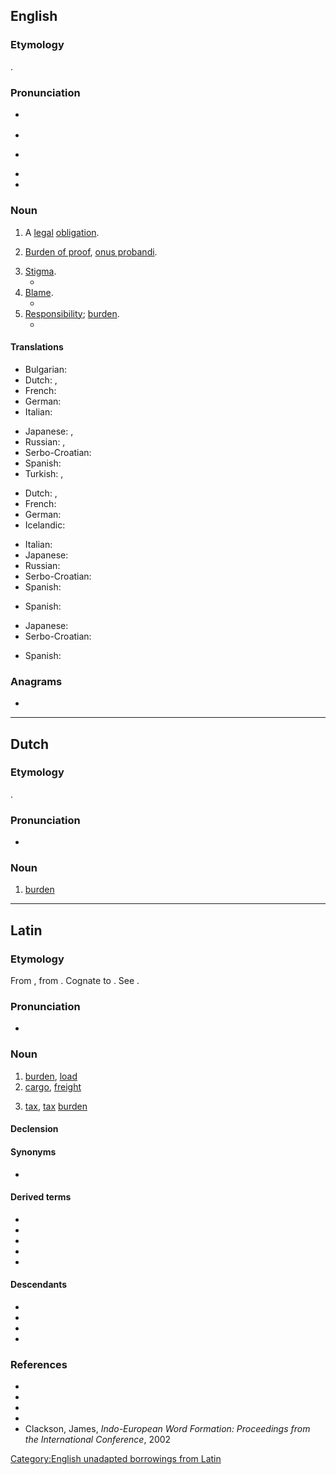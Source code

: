 {{also|ónus|ônus}}
==English==

===Etymology===
{{root|en|ine-pro|*h₃enh₂-}}
{{lbor|en|la|onus|t=burden}}.

===Pronunciation===
* {{a|RP}} {{IPA|en|/ˈəʊnəs/}}
* {{audio|en|LL-Q1860 (eng)-Vealhurl-onus.wav|Audio (UK)}}
* {{a|US}} {{IPA|en|/ˈoʊnəs/}}
* {{audio|en|En-us-onus.oga|Audio (US)}}
* {{rhymes|en|əʊnəs|s=2}}

===Noun===
{{en-noun|~|es|onera}}

# A [[legal]] [[obligation]].
#: {{ux|en|The '''onus''' is on the landlord to make sure the walls are protected from mildew.}}
# {{lb|en|uncountable}} [[burden of proof|Burden of proof]], [[onus probandi]].
#: {{ux|en|The '''onus''' is on those who disagree with my proposal to explain why.}}
# [[stigma|Stigma]].
#* {{quote-book|en|title=Godiva's Ride: Women of Letters in England, 1830-1880|page=19|author=Dorothy Mermin|year=1993|passage=Geraldine evades the '''onus''' of ambition by subordinating it to the service of her family, and escapes the '''onus''' of sexuality by bodily mutilation}}
# [[blame|Blame]].
#* {{quote-book|en|title=Shattered Peace: The Origins of the Cold War and the National Security State|page=6|author=Daniel Yergin|year=1977|passage=... what might be called "'''onus'''-shifting" — each side trying to make a record and place blame on the other for the division of Europe and the Cold War itself.}}
# [[responsibility|Responsibility]]; [[burden]].
#* {{quote-book|en|title=The Beatles Anthology|page=174|author=Beatles|coauthors=Brian Roylance, Paul McCartney, John Lennon, George Harrison, Ringo Starr|year=2000|passage=The '''onus''' isn't on us to produce something great every time. The '''onus''' is on the public to decide whether they like it or not.}}

====Translations====
{{trans-top|legal obligation}}
* Bulgarian: {{t+|bg|задължение|n}}
* Dutch: {{t+|nl|last|m}}, {{t+|nl|plicht|f}}
* French: {{t+|fr|responsabilité|f}}
* German: {{t+|de|Pflicht|f}}
* Italian: {{t+|it|onere}}
{{trans-mid}}
* Japanese: {{t+|ja|義務|tr=gimu}}, {{t+|ja|責任|tr=sekinin}}
* Russian: {{t|ru|правовое обязательство|n}}, {{t+|ru|обязательство|n}}
* Serbo-Croatian: {{t+|sh|obaveza}}
* Spanish: {{t+|es|obligación|f}}
* Turkish: {{t+|tr|sorumluluk}}, {{t+|tr|yük}}
{{trans-bottom}}

{{trans-top|burden of proof}}
* Dutch: {{t+|nl|last|m}}, {{t+|nl|bewijslast|m}}
* French: {{t|fr|charge de la preuve|f}}
* German: {{t+|de|Beweislast|f}}
* Icelandic: {{t|is|sönnunarbyrði|f}}
{{trans-mid}}
* Italian: {{t|it|onere della prova}}
* Japanese: {{t+|ja|責任|tr=sekinin}}
* Russian: {{t|ru|бремя доказательства|n}}
* Serbo-Croatian: {{t|sh|teret dokaza|m}}
* Spanish: {{t|es|carga de la prueba|f}}
{{trans-bottom}}

{{trans-top|stigma}}
* Spanish: {{t+|es|estigma}}
{{trans-mid}}
{{trans-bottom}}

{{trans-top|blame}}
* Japanese: {{t+|ja|責任|tr=sekinin}}
* Serbo-Croatian: {{t+|sh|breme|n}}
{{trans-mid}}
* Spanish: {{t+|es|culpa}}
{{trans-bottom}}

===Anagrams===
* {{anagrams|en|a=nosu|Onsu|Osun|Suon|UNOS|Unos|nous|ouns}}

[[Category:English unadapted borrowings from Latin]]

----

==Dutch==

===Etymology===
{{lbor|nl|la|onus|t=burden}}.

===Pronunciation===
* {{audio|nl|Nl-onus.ogg|Audio}}

===Noun===
{{nl-noun|m|-en|pl2=oni|onusje}}

# [[burden]]

----

==Latin==

===Etymology===
{{root|la|ine-pro|*h₃enh₂-}}
From {{der|la|ine-pro|*h₃énh₂os}}, from {{m|ine-pro|*h₃enh₂-}}. Cognate to {{cog|sa|अनस्||tr=ánas|heavy cart; mother; birth; offspring}}. See {{cog|grc|ὄνομαι||impugn, quarrel with}}.

===Pronunciation===
* {{la-IPA|onus}}

===Noun===
{{la-noun|onus/oner<3>}}

# [[burden]], [[load]]
# [[cargo]], [[freight]]
# {{lb|la|figuratively}} [[tax]], [[tax]] [[burden]]

====Declension====
{{la-ndecl|onus/oner<3>}}

====Synonyms====
* {{sense|burden}} {{l|la|moles}}

====Derived terms====
* {{l|la|onerārius}}
* {{l|la|onerō}}
* {{l|la|onustus}}
* {{l|la|onus probandī}}
* {{l|la|gravis onus}}

====Descendants====
* {{desc|nl|onus}}
* {{desc|en|onus}}
* {{desc|it|onere}}
* {{desc|pt|ónus}}

===References===
* {{R:L&S}}
* {{R:Elementary Lewis}}
* {{R:du Cange}}
* {{R:Gaffiot}}
* Clackson, James, ''Indo-European Word Formation: Proceedings from the International Conference'', 2002
{{C|la|Taxation}}